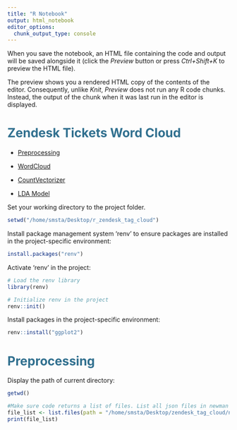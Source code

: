 ```yaml
---
title: "R Notebook"
output: html_notebook
editor_options: 
  chunk_output_type: console
---
```

When you save the notebook, an HTML file containing the code and output will be saved alongside it (click the *Preview* button or press *Ctrl+Shift+K* to preview the HTML file).

The preview shows you a rendered HTML copy of the contents of the editor. Consequently, unlike *Knit*, *Preview* does not run any R code chunks. Instead, the output of the chunk when it was last run in the editor is displayed.

# <font color='#31708f'>Zendesk Tickets Word Cloud</font>

* [Preprocessing](#second-bullet)

* [WordCloud](#third-bullet)

* [CountVectorizer](#fourth-bullet)

* [LDA Model](#fifth-bullet)

Set your working directory to the project folder.
```r
setwd("/home/smsta/Desktop/r_zendesk_tag_cloud")
```

Install package management system 'renv' to ensure packages are installed in the project-specific environment:
```r
install.packages("renv")
```

Activate 'renv' in the project:
```r
# Load the renv library
library(renv)

# Initialize renv in the project
renv::init()
```

Install packages in the project-specific environment:
```r
renv::install("ggplot2")
```

# <font color='#31708f'>Preprocessing</font>

Display the path of current directory:
```r
getwd()
```

```r
#Make sure code returns a list of files. List all json files in newman folder, sorted in ascending order
file_list <- list.files(path = "/home/smsta/Desktop/zendesk_tag_cloud/newman", pattern = "*.json")
print(file_list)
```











